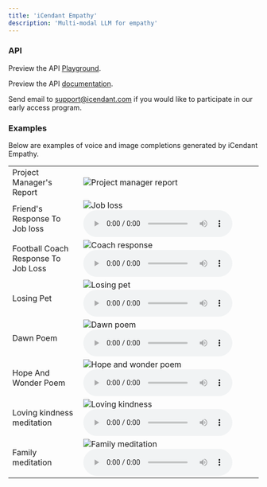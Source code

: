 ```yaml
---
title: 'iCendant Empathy'
description: 'Multi-modal LLM for empathy'
---
```


### API

Preview the API [Playground](./empathy).

Preview the API [documentation](./empathy-api-design.md). 

Send email to <a href="mailto:support@icendant.com">support@icendant.com</a> if you would like to participate in our early access program.

### Examples

Below are examples of voice and image completions generated by iCendant Empathy.

<table>
<tr>
<td>Project Manager's Report</td>
<td>
<img class="icendant-example" src="./assets/images/project-manager-report.jpeg" alt="Project manager report" />
</td>
</tr>
<tr>
<td>Friend's Response To Job loss</td>
<td>
<img class="icendant-example" src="./assets/images/job-loss.jpeg" alt="Job loss" />
<audio controls><source src="./assets/audio/job-loss.mp3" type="audio/mpeg" />Your browser does not support the audio element.</audio>
</td>
</tr>
<tr>
<td>Football Coach Response To Job Loss</td>
<td>
<img class="icendant-example" src="./assets/images/job-loss-coach-response.png" alt="Coach response" />
<audio controls><source src="./assets/audio/job-loss-coach-response.mp3" type="audio/mpeg" />Your browser does not support the audio element.</audio>
</td>
</tr>
<tr>
<td>Losing Pet</td>
<td>
<img class="icendant-example" src="./assets/images/losing-pet.png" alt="Losing pet" />
<audio controls><source src="./assets/audio/losing-pet.mp3" type="audio/mpeg" />Your browser does not support the audio element.</audio>
</td>
</tr>
<tr>
<td>Dawn Poem</td>
<td>
<img class="icendant-example" src="./assets/images/dawn-poem.png" alt="Dawn poem" />
<audio controls><source src="./assets/audio/dawn-poem.mp3" type="audio/mpeg" />Your browser does not support the audio element.</audio>
</td>
</tr>
<tr>
<td>Hope And Wonder Poem</td>
<td>
<img class="icendant-example" src="./assets/images/poem.jpeg" alt="Hope and wonder poem" />
<audio controls><source src="./assets/audio/poem.mp3" type="audio/mpeg" />Your browser does not support the audio element.</audio>
</td>
</tr>
<tr>
<td>Loving kindness meditation</td>
<td>
<img class="icendant-example" src="./assets/images/loving-kindness.jpeg" alt="Loving kindness" />
<audio controls><source src="./assets/audio/loving-kindness-meditation.mp3" type="audio/mpeg" />Your browser does not support the audio element.</audio>
</td>
</tr>
<tr>
<td>Family meditation</td>
<td>
<img class="icendant-example" src="./assets/images/family-meditation.jpeg" alt="Family meditation" />
<audio controls><source src="./assets/audio/family-meditation-enhanced.mp3" type="audio/mpeg" />Your browser does not support the audio element.</audio>
</td>
</tr>
</table>